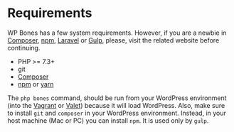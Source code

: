 # Requirements

WP Bones has a few system requirements. However, if you are a newbie in [Composer](https://getcomposer.org/), [npm](https://nodejs.org/en/), [Laravel](https://laravel.com/) or [Gulp](http://gulpjs.com/), please, visit the related website before continuing.

- PHP >= 7.3+
- git
- [Composer](https://getcomposer.org/)
- [npm](https://nodejs.org/en/) or [yarn](https://yarnpkg.com/en/)

The `php bones` command, should be run from your WordPress environment (into the [Vagrant](https://github.com/gfazioli/VagrantUbuntu) or [Valet](https://laravel.com/docs/5.7/valet)) because it will load WordPress. Also, make sure to install `git` and `composer` in your WordPress environment.
Instead, in your host machine (Mac or PC) you can install `npm`. It is used only by `gulp`.

